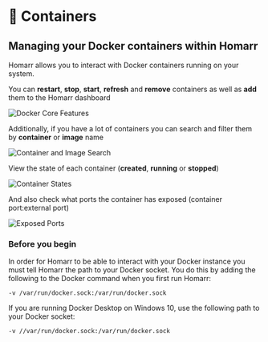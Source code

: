 # 🐋 Containers
## Managing your Docker containers within Homarr

Homarr allows you to interact with Docker containers running on your system.

You can **restart**, **stop**, **start**, **refresh** and **remove** containers as well as **add** them to the Homarr dashboard

![Docker Core Features](img/docker-core-features.png)

Additionally, if you have a lot of containers you can search and filter them by **container** or **image** name

![Container and Image Search](img/container-and-image-search.png)

View the state of each container (**created**, **running** or **stopped**)

![Container States](img/container-states.png)

And also check what ports the container has exposed (container port:external port)

![Exposed Ports](img/exposed-ports.png)


### Before you begin
In order for Homarr to be able to interact with your Docker instance you must tell Homarr the path to your Docker socket.  You do this by adding the following to the Docker command when you first run Homarr:

`-v /var/run/docker.sock:/var/run/docker.sock`

If you are running Docker Desktop on Windows 10, use the following path to your Docker socket:

`-v //var/run/docker.sock:/var/run/docker.sock`